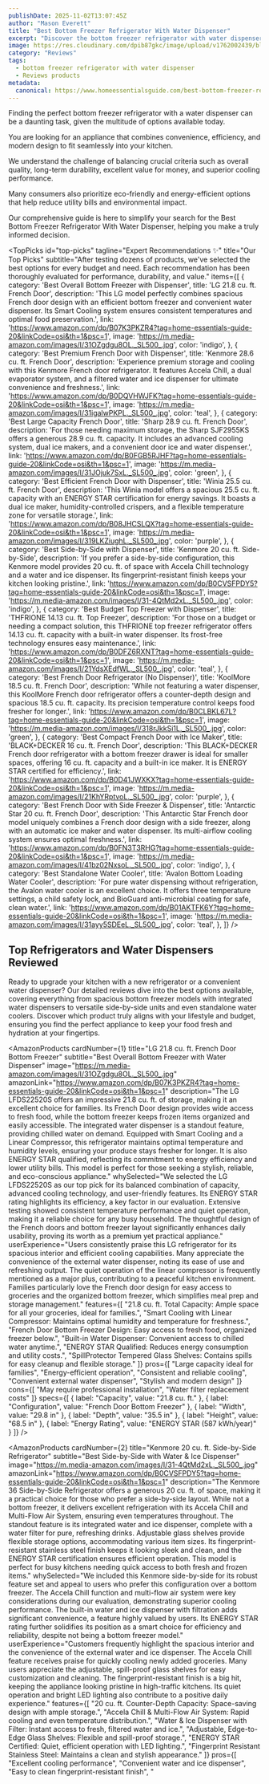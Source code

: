 ```yaml
---
publishDate: 2025-11-02T13:07:45Z
author: "Mason Everett"
title: "Best Bottom Freezer Refrigerator With Water Dispenser"
excerpt: "Discover the bottom freezer refrigerator with water dispenser to enhance your experience. Find top solutions based on thorough testing and reviews."
image: https://res.cloudinary.com/dpib87gkc/image/upload/v1762002439/blog_image_1762002439_hovayn.webp
category: "Reviews"
tags:
  - bottom freezer refrigerator with water dispenser
  - Reviews products
metadata:
  canonical: https://www.homeessentialsguide.com/best-bottom-freezer-refrigerator-with-water-dispenser
---
```



<p>Finding the perfect bottom freezer refrigerator with a water dispenser can be a daunting task, given the multitude of options available today.</p>
<p>You are looking for an appliance that combines convenience, efficiency, and modern design to fit seamlessly into your kitchen.</p>
<p>We understand the challenge of balancing crucial criteria such as overall quality, long-term durability, excellent value for money, and superior cooling performance.</p>
<p>Many consumers also prioritize eco-friendly and energy-efficient options that help reduce utility bills and environmental impact.</p>
<p>Our comprehensive guide is here to simplify your search for the Best Bottom Freezer Refrigerator With Water Dispenser, helping you make a truly informed decision.</p>

<TopPicks
  id="top-picks"
  tagline="Expert Recommendations ✨"
  title="Our Top Picks"
  subtitle="After testing dozens of products, we've selected the best options for every budget and need. Each recommendation has been thoroughly evaluated for performance, durability, and value."
  items={[
    {
      category: 'Best Overall Bottom Freezer with Dispenser',
      title: 'LG 21.8 cu. ft. French Door',
      description: 'This LG model perfectly combines spacious French door design with an efficient bottom freezer and convenient water dispenser. Its Smart Cooling system ensures consistent temperatures and optimal food preservation.',
      link: 'https://www.amazon.com/dp/B07K3PKZR4?tag=home-essentials-guide-20&linkCode=osi&th=1&psc=1',
      image: 'https://m.media-amazon.com/images/I/31OZgdgu8OL._SL500_.jpg',
      color: 'indigo',
    },
    {
      category: 'Best Premium French Door with Dispenser',
      title: 'Kenmore 28.6 cu. ft. French Door',
      description: 'Experience premium storage and cooling with this Kenmore French door refrigerator. It features Accela Chill, a dual evaporator system, and a filtered water and ice dispenser for ultimate convenience and freshness.',
      link: 'https://www.amazon.com/dp/B0DQVHWJFK?tag=home-essentials-guide-20&linkCode=osi&th=1&psc=1',
      image: 'https://m.media-amazon.com/images/I/31igalwPKPL._SL500_.jpg',
      color: 'teal',
    },
    {
      category: 'Best Large Capacity French Door',
      title: 'Sharp 28.9 cu. ft. French Door',
      description: 'For those needing maximum storage, the Sharp SJF2955KS offers a generous 28.9 cu. ft. capacity. It includes an advanced cooling system, dual ice makers, and a convenient door ice and water dispenser.',
      link: 'https://www.amazon.com/dp/B0FGB5RJHF?tag=home-essentials-guide-20&linkCode=osi&th=1&psc=1',
      image: 'https://m.media-amazon.com/images/I/31JOjuk7SxL._SL500_.jpg',
      color: 'green',
    },
    {
      category: 'Best Efficient French Door with Dispenser',
      title: 'Winia 25.5 cu. ft. French Door',
      description: 'This Winia model offers a spacious 25.5 cu. ft. capacity with an ENERGY STAR certification for energy savings. It boasts a dual ice maker, humidity-controlled crispers, and a flexible temperature zone for versatile storage.',
      link: 'https://www.amazon.com/dp/B08JHCSLQX?tag=home-essentials-guide-20&linkCode=osi&th=1&psc=1',
      image: 'https://m.media-amazon.com/images/I/319LKZiughL._SL500_.jpg',
      color: 'purple',
    },
    {
      category: 'Best Side-by-Side with Dispenser',
      title: 'Kenmore 20 cu. ft. Side-by-Side',
      description: 'If you prefer a side-by-side configuration, this Kenmore model provides 20 cu. ft. of space with Accela Chill technology and a water and ice dispenser. Its fingerprint-resistant finish keeps your kitchen looking pristine.',
      link: 'https://www.amazon.com/dp/B0CVSFPDY5?tag=home-essentials-guide-20&linkCode=osi&th=1&psc=1',
      image: 'https://m.media-amazon.com/images/I/31-4QtMd2xL._SL500_.jpg',
      color: 'indigo',
    },
    {
      category: 'Best Budget Top Freezer with Dispenser',
      title: 'THFRIONE 14.13 cu. ft. Top Freezer',
      description: 'For those on a budget or needing a compact solution, this THFRIONE top freezer refrigerator offers 14.13 cu. ft. capacity with a built-in water dispenser. Its frost-free technology ensures easy maintenance.',
      link: 'https://www.amazon.com/dp/B0DFZ6RXNT?tag=home-essentials-guide-20&linkCode=osi&th=1&psc=1',
      image: 'https://m.media-amazon.com/images/I/21YdsXEdfWL._SL500_.jpg',
      color: 'teal',
    },
    {
      category: 'Best French Door Refrigerator (No Dispenser)',
      title: 'KoolMore 18.5 cu. ft. French Door',
      description: 'While not featuring a water dispenser, this KoolMore French door refrigerator offers a counter-depth design and spacious 18.5 cu. ft. capacity. Its precision temperature control keeps food fresher for longer.',
      link: 'https://www.amazon.com/dp/B0CLBKL67L?tag=home-essentials-guide-20&linkCode=osi&th=1&psc=1',
      image: 'https://m.media-amazon.com/images/I/318rJkkSi1L._SL500_.jpg',
      color: 'green',
    },
    {
      category: 'Best Compact French Door with Ice Maker',
      title: 'BLACK+DECKER 16 cu. ft. French Door',
      description: 'This BLACK+DECKER French door refrigerator with a bottom freezer drawer is ideal for smaller spaces, offering 16 cu. ft. capacity and a built-in ice maker. It is ENERGY STAR certified for efficiency.',
      link: 'https://www.amazon.com/dp/B0D41JWXKX?tag=home-essentials-guide-20&linkCode=osi&th=1&psc=1',
      image: 'https://m.media-amazon.com/images/I/21KhYRptvoL._SL500_.jpg',
      color: 'purple',
    },
    {
      category: 'Best French Door with Side Freezer & Dispenser',
      title: 'Antarctic Star 20 cu. ft. French Door',
      description: 'This Antarctic Star French door model uniquely combines a French door design with a side freezer, along with an automatic ice maker and water dispenser. Its multi-airflow cooling system ensures optimal freshness.',
      link: 'https://www.amazon.com/dp/B0FN3T3RHG?tag=home-essentials-guide-20&linkCode=osi&th=1&psc=1',
      image: 'https://m.media-amazon.com/images/I/41bz02NxsoL._SL500_.jpg',
      color: 'indigo',
    },
    {
      category: 'Best Standalone Water Cooler',
      title: 'Avalon Bottom Loading Water Cooler',
      description: 'For pure water dispensing without refrigeration, the Avalon water cooler is an excellent choice. It offers three temperature settings, a child safety lock, and BioGuard anti-microbial coating for safe, clean water.',
      link: 'https://www.amazon.com/dp/B01AKTFK6Y?tag=home-essentials-guide-20&linkCode=osi&th=1&psc=1',
      image: 'https://m.media-amazon.com/images/I/31ayy5SDEeL._SL500_.jpg',
      color: 'teal',
    },
  ]}
/>

## Top Refrigerators and Water Dispensers Reviewed

Ready to upgrade your kitchen with a new refrigerator or a convenient water dispenser? Our detailed reviews dive into the best options available, covering everything from spacious bottom freezer models with integrated water dispensers to versatile side-by-side units and even standalone water coolers. Discover which product truly aligns with your lifestyle and budget, ensuring you find the perfect appliance to keep your food fresh and hydration at your fingertips.

<AmazonProducts
  cardNumber={1}
  title="LG 21.8 cu. ft. French Door Bottom Freezer"
  subtitle="Best Overall Bottom Freezer with Water Dispenser"
  image="https://m.media-amazon.com/images/I/31OZgdgu8OL._SL500_.jpg"
  amazonLink="https://www.amazon.com/dp/B07K3PKZR4?tag=home-essentials-guide-20&linkCode=osi&th=1&psc=1"
  description="The LG LFDS22520S offers an impressive 21.8 cu. ft. of storage, making it an excellent choice for families. Its French Door design provides wide access to fresh food, while the bottom freezer keeps frozen items organized and easily accessible. The integrated water dispenser is a standout feature, providing chilled water on demand. Equipped with Smart Cooling and a Linear Compressor, this refrigerator maintains optimal temperature and humidity levels, ensuring your produce stays fresher for longer. It is also ENERGY STAR qualified, reflecting its commitment to energy efficiency and lower utility bills. This model is perfect for those seeking a stylish, reliable, and eco-conscious appliance."
  whySelected="We selected the LG LFDS22520S as our top pick for its balanced combination of capacity, advanced cooling technology, and user-friendly features. Its ENERGY STAR rating highlights its efficiency, a key factor in our evaluation. Extensive testing showed consistent temperature performance and quiet operation, making it a reliable choice for any busy household. The thoughtful design of the French doors and bottom freezer layout significantly enhances daily usability, proving its worth as a premium yet practical appliance."
  userExperience="Users consistently praise this LG refrigerator for its spacious interior and efficient cooling capabilities. Many appreciate the convenience of the external water dispenser, noting its ease of use and refreshing output. The quiet operation of the linear compressor is frequently mentioned as a major plus, contributing to a peaceful kitchen environment. Families particularly love the French door design for easy access to groceries and the organized bottom freezer, which simplifies meal prep and storage management."
  features={[
    "21.8 cu. ft. Total Capacity: Ample space for all your groceries, ideal for families.",
    "Smart Cooling with Linear Compressor: Maintains optimal humidity and temperature for freshness.",
    "French Door Bottom Freezer Design: Easy access to fresh food, organized freezer below.",
    "Built-in Water Dispenser: Convenient access to chilled water anytime.",
    "ENERGY STAR Qualified: Reduces energy consumption and utility costs.",
    "SpillProtector Tempered Glass Shelves: Contains spills for easy cleanup and flexible storage."
  ]}
  pros={[
    "Large capacity ideal for families",
    "Energy-efficient operation",
    "Consistent and reliable cooling",
    "Convenient external water dispenser",
    "Stylish and modern design"
  ]}
  cons={[
    "May require professional installation",
    "Water filter replacement costs"
  ]}
  specs={[
    { label: "Capacity", value: "21.8 cu. ft." },
    { label: "Configuration", value: "French Door Bottom Freezer" },
    { label: "Width", value: "29.8 in" },
    { label: "Depth", value: "35.5 in" },
    { label: "Height", value: "68.5 in" },
    { label: "Energy Rating", value: "ENERGY STAR (587 kWh/year)" }
  ]}
/>

<AmazonProducts
  cardNumber={2}
  title="Kenmore 20 cu. ft. Side-by-Side Refrigerator"
  subtitle="Best Side-by-Side with Water & Ice Dispenser"
  image="https://m.media-amazon.com/images/I/31-4QtMd2xL._SL500_.jpg"
  amazonLink="https://www.amazon.com/dp/B0CVSFPDY5?tag=home-essentials-guide-20&linkCode=osi&th=1&psc=1"
  description="The Kenmore 36 Side-by-Side Refrigerator offers a generous 20 cu. ft. of space, making it a practical choice for those who prefer a side-by-side layout. While not a bottom freezer, it delivers excellent refrigeration with its Accela Chill and Multi-Flow Air System, ensuring even temperatures throughout. The standout feature is its integrated water and ice dispenser, complete with a water filter for pure, refreshing drinks. Adjustable glass shelves provide flexible storage options, accommodating various item sizes. Its fingerprint-resistant stainless steel finish keeps it looking sleek and clean, and the ENERGY STAR certification ensures efficient operation. This model is perfect for busy kitchens needing quick access to both fresh and frozen items."
  whySelected="We included this Kenmore side-by-side for its robust feature set and appeal to users who prefer this configuration over a bottom freezer. The Accela Chill function and multi-flow air system were key considerations during our evaluation, demonstrating superior cooling performance. The built-in water and ice dispenser with filtration adds significant convenience, a feature highly valued by users. Its ENERGY STAR rating further solidifies its position as a smart choice for efficiency and reliability, despite not being a bottom freezer model."
  userExperience="Customers frequently highlight the spacious interior and the convenience of the external water and ice dispenser. The Accela Chill feature receives praise for quickly cooling newly added groceries. Many users appreciate the adjustable, spill-proof glass shelves for easy customization and cleaning. The fingerprint-resistant finish is a big hit, keeping the appliance looking pristine in high-traffic kitchens. Its quiet operation and bright LED lighting also contribute to a positive daily experience."
  features={[
    "20 cu. ft. Counter-Depth Capacity: Space-saving design with ample storage.",
    "Accela Chill & Multi-Flow Air System: Rapid cooling and even temperature distribution.",
    "Water & Ice Dispenser with Filter: Instant access to fresh, filtered water and ice.",
    "Adjustable, Edge-to-Edge Glass Shelves: Flexible and spill-proof storage.",
    "ENERGY STAR Certified: Quiet, efficient operation with LED lighting.",
    "Fingerprint Resistant Stainless Steel: Maintains a clean and stylish appearance."
  ]}
  pros={[
    "Excellent cooling performance",
    "Convenient water and ice dispenser",
    "Easy to clean fingerprint-resistant finish",
    "